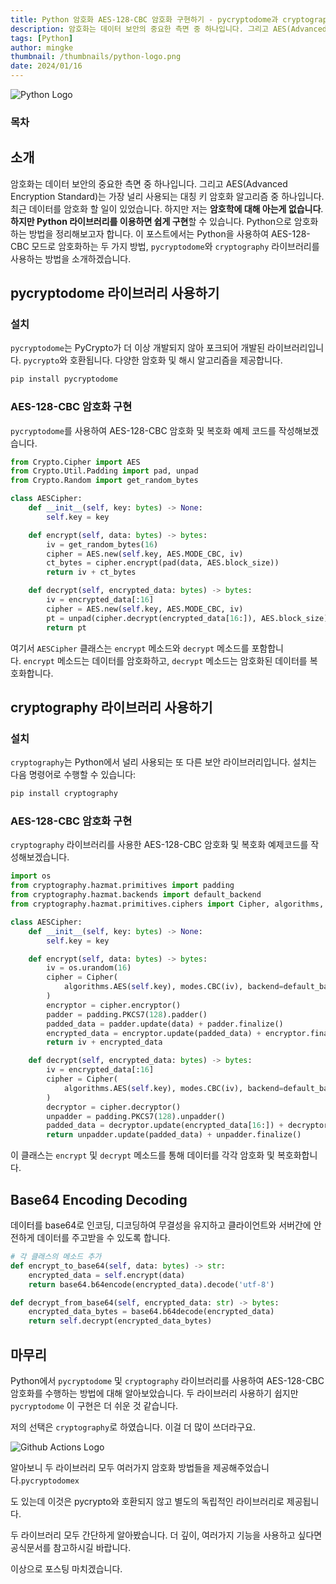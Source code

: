 ```yaml
---
title: Python 암호화 AES-128-CBC 암호화 구현하기 - pycryptodome과 cryptography 사용하기
description: 암호화는 데이터 보안의 중요한 측면 중 하나입니다. 그리고 AES(Advanced Encryption Standard)는 가장 널리 사용되는 대칭 키 암호화 알고리즘 중 하나입니다. 최근 데이터를 암호화 할 일이 있었습니다. 하지만 저는 암호학에 대해 아는게 없습니다. 하지만 Python 라이브러리를 이용하면 쉽게 구현할 수 있습니다
tags: [Python]
author: mingke
thumbnail: /thumbnails/python-logo.png
date: 2024/01/16
---
```


<Image src="/thumbnails/python-logo.png" alt="Python Logo" />

### 목차

## 소개

암호화는 데이터 보안의 중요한 측면 중 하나입니다. 그리고 AES(Advanced Encryption Standard)는 가장 널리 사용되는 대칭 키 암호화 알고리즘 중 하나입니다. 최근 데이터를 암호화 할 일이 있었습니다. 하지만 저는 **암호학에 대해 아는게 없습니다**. **하지만 Python 라이브러리를 이용하면 쉽게 구현**할 수 있습니다. Python으로 암호화하는 방법을 정리해보고자 합니다. 이 포스트에서는 Python을 사용하여 AES-128-CBC 모드로 암호화하는 두 가지 방법, `pycryptodome`와 `cryptography` 라이브러리를 사용하는 방법을 소개하겠습니다.

## pycryptodome 라이브러리 사용하기

### 설치

`pycryptodome`는 PyCrypto가 더 이상 개발되지 않아 포크되어 개발된 라이브러리입니다. `pycrypto`와 호환됩니다. 다양한 암호화 및 해시 알고리즘을 제공합니다.

```bash
pip install pycryptodome
```

### AES-128-CBC 암호화 구현

`pycryptodome`를 사용하여 AES-128-CBC 암호화 및 복호화 예제 코드를 작성해보겠습니다.

```python
from Crypto.Cipher import AES
from Crypto.Util.Padding import pad, unpad
from Crypto.Random import get_random_bytes

class AESCipher:
    def __init__(self, key: bytes) -> None:
        self.key = key

    def encrypt(self, data: bytes) -> bytes:
        iv = get_random_bytes(16)
        cipher = AES.new(self.key, AES.MODE_CBC, iv)
        ct_bytes = cipher.encrypt(pad(data, AES.block_size))
        return iv + ct_bytes

    def decrypt(self, encrypted_data: bytes) -> bytes:
        iv = encrypted_data[:16]
        cipher = AES.new(self.key, AES.MODE_CBC, iv)
        pt = unpad(cipher.decrypt(encrypted_data[16:]), AES.block_size)
        return pt

```

여기서 `AESCipher` 클래스는 `encrypt` 메소드와 `decrypt` 메소드를 포함합니다. `encrypt` 메소드는 데이터를 암호화하고, `decrypt` 메소드는 암호화된 데이터를 복호화합니다.

## cryptography 라이브러리 사용하기

### 설치

`cryptography`는 Python에서 널리 사용되는 또 다른 보안 라이브러리입니다. 설치는 다음 명령어로 수행할 수 있습니다:

```bash
pip install cryptography
```

### **AES-128-CBC 암호화 구현**

`cryptography` 라이브러리를 사용한 AES-128-CBC 암호화 및 복호화 예제코드를 작성해보겠습니다.

```python
import os
from cryptography.hazmat.primitives import padding
from cryptography.hazmat.backends import default_backend
from cryptography.hazmat.primitives.ciphers import Cipher, algorithms, modes

class AESCipher:
    def __init__(self, key: bytes) -> None:
        self.key = key

    def encrypt(self, data: bytes) -> bytes:
        iv = os.urandom(16)
        cipher = Cipher(
            algorithms.AES(self.key), modes.CBC(iv), backend=default_backend()
        )
        encryptor = cipher.encryptor()
        padder = padding.PKCS7(128).padder()
        padded_data = padder.update(data) + padder.finalize()
        encrypted_data = encryptor.update(padded_data) + encryptor.finalize()
        return iv + encrypted_data

    def decrypt(self, encrypted_data: bytes) -> bytes:
        iv = encrypted_data[:16]
        cipher = Cipher(
            algorithms.AES(self.key), modes.CBC(iv), backend=default_backend()
        )
        decryptor = cipher.decryptor()
        unpadder = padding.PKCS7(128).unpadder()
        padded_data = decryptor.update(encrypted_data[16:]) + decryptor.finalize()
        return unpadder.update(padded_data) + unpadder.finalize()

```

이 클래스는 `encrypt` 및 `decrypt` 메소드를 통해 데이터를 각각 암호화 및 복호화합니다.

## Base64 Encoding Decoding

데이터를 base64로 인코딩, 디코딩하여 무결성을 유지하고 클라이언트와 서버간에 안전하게 데이터를 주고받을 수 있도록 합니다.

```python
# 각 클래스의 메소드 추가
def encrypt_to_base64(self, data: bytes) -> str:
    encrypted_data = self.encrypt(data)
    return base64.b64encode(encrypted_data).decode('utf-8')

def decrypt_from_base64(self, encrypted_data: str) -> bytes:
    encrypted_data_bytes = base64.b64decode(encrypted_data)
    return self.decrypt(encrypted_data_bytes)
```

## 마무리

Python에서 `pycryptodome` 및 `cryptography` 라이브러리를 사용하여 AES-128-CBC 암호화를 수행하는 방법에 대해 알아보았습니다. 두 라이브러리 사용하기 쉽지만 `pycryptodome` 이 구현은 더 쉬운 것 같습니다.

저의 선택은 `cryptography`로 하였습니다. 이걸 더 많이 쓰더라구요.

<Image src="/python-cryptography/01.jpg" alt="Github Actions Logo" />

알아보니 두 라이브러리 모두 여러가지 암호화 방법들을 제공해주었습니다.`pycryptodomex`

도 있는데 이것은 pycrypto와 호환되지 않고 별도의 독립적인 라이브러리로 제공됩니다.

두 라이브러리 모두 간단하게 알아봤습니다. 더 깊이, 여러가지 기능을 사용하고 싶다면 공식문서를 참고하시길 바랍니다.

이상으로 포스팅 마치겠습니다.
